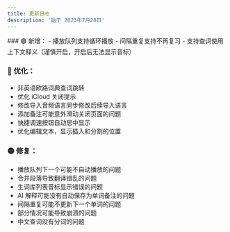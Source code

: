 ```yaml
---
title: 更新日志
description: '始于 2023年7月28日'
---
```


<Update label="2024-12-06" description="v5.0.2">
### 🟢 新增：
- 播放队列支持循环播放
- 间隔重复支持不再复习
- 支持查词使用上下文释义（谨慎开启，开启后无法显示音标）

### 🔵 优化：
- 非英语欧路词典查词跳转
- 优化 iCloud 关闭提示
- 修改导入音频语言同步修改后续导入语言
- 添加备注可能意外滑动关闭页面的问题
- 快捷调速按钮自动居中显示
- 优化编辑文本，显示插入和分割的位置

### 🟡 修复：
- 播放队列下一个可能不自动播放的问题
- 合并段落导致翻译错乱的问题
- 生词库列表音标显示错误的问题
- AI 解释可能没有自动保存为单词备注的问题
- 间隔重复可能不更新下一个单词的问题
- 部分情况可能导致崩溃的问题
- 中文查词没有分词的问题
</Update>